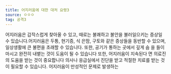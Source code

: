 ```yaml
---
title: 어지러움에 대한 대처 요령3
source: ㅇㅇㅇ
tag: 공격3
---
```


어지러움은 갑작스럽게 찾아올 수 있고, 때로는 불쾌하고 불안을 불러일으키는 증상일 수 있습니다.어지러움은 두통, 현기증, 식 은땀, 구토와 같은 증상들을 동반할 수 있으며, 일상생활에 큰 불편을 초래할 수 있습니다. 또한, 공기가 통하는 곳에서 깊게 숨 을 들이마시고 완전히 내뱉는 것이 도움이 될 수 있습니다 또한, 어지러움이 지속된다 면 의료진의 도움을 받는 것이 중요합니다 의사나 응급실에서 진단을 받고 적절한 치료를 받는 것이 필요할 수 있습니다. 어지러움이 만성적인 문제로 발생하는
